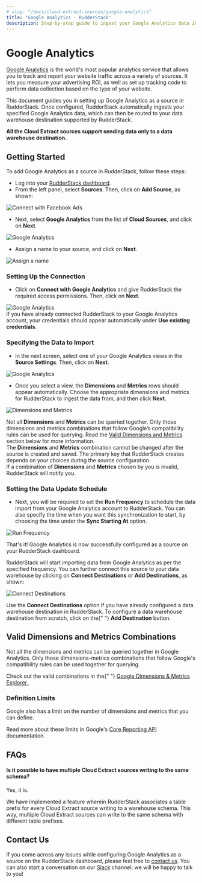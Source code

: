 ```yaml
---
# slug: "/docs/cloud-extract-sources/google-analytics"
title: "Google Analytics - RudderStack"
description: Step-by-step guide to ingest your Google Analytics data into RudderStack
---
```


# Google Analytics

[Google Analytics](https://analytics.google.com/analytics/web/#/) is the world's most popular analytics service that allows you to track and report your website traffic across a variety of sources. It lets you measure your advertising ROI, as well as set up tracking code to perform data collection based on the type of your website.

This document guides you in setting up Google Analytics as a source in RudderStack. Once configured, RudderStack automatically ingests your specified Google Analytics data, which can then be routed to your data warehouse destination supported by RudderStack.

<div class="infoBlock">
<strong>All the Cloud Extract sources support sending data only to a data warehouse destination.</strong>

</div>

## Getting Started

To add Google Analytics as a source in RudderStack, follow these steps:

- Log into your [RudderStack dashboard](https://app.rudderlabs.com/signup?type=freetrial).
- From the left panel, select **Sources**. Then, click on **Add Source**, as shown:

<!--<img src="../../images/assets/image (97) (1) (1) (2) (2) (2) (2) (2) (2) (2) (2) (2) (2) (2) (3) (6).png" />-->

<img
  src="../../images/assets/image (97) (1) (1) (2) (2) (2) (2) (2) (2) (2) (2) (2) (2) (2) (3) (1).png"
  alt="Connect with Facebook Ads"
/>

- Next, select **Google Analytics** from the list of **Cloud Sources**, and click on **Next**.

<!--<img src="../../images/assets/2.png" />-->

<img src="../../images/assets/2.png" alt="Google Analytics" />

- Assign a name to your source, and click on **Next**.

<!--<img src="../../images/assets/3 (7).png" />-->

<img src="../../images/assets/3 (7).png" alt="Assign a name" />

### Setting Up the Connection

- Click on **Connect with Google Analytics** and give RudderStack the required access permissions. Then, click on **Next**.

<!--<img src="../../images/assets/4 (5).png" />-->

<img src="../../images/assets/4 (5).png" alt="Google Analytics" />

<div class="infoBlock">
If you have already connected RudderStack to your Google Analytics account, your credentials should appear automatically under <strong>Use existing credentials</strong>.

</div>

### Specifying the Data to Import

- In the next screen, select one of your Google Analytics views in the **Source Settings**. Then, click on **Next**.

<!--<img src="../../images/assets/5 (3).png" />-->

<img src="../../images/assets/5 (3).png" alt="Google Analytics" />

- Once you select a view, the **Dimensions** and **Metrics** rows should appear automatically. Choose the appropriate dimensions and metrics for RudderStack to ingest the data from, and then click **Next**.

<!--<img src="../../images/assets/screen-shot-2020-12-15-at-4.07.31-pm.png" />-->

<img
  src="../../images/assets/screen-shot-2020-12-15-at-4.07.31-pm.png"
  alt="Dimensions and Metrics"
/>

<div class="warningBlock">
Not all <strong>Dimensions</strong> and <strong>Metrics</strong> can be queried together. Only those dimensions and metrics combinations that follow Google’s compatibility rules can be used for querying. Read the <a href="../cloud-extract-sources/google-analytics#valid-dimensions-and-metrics-combinations">Valid Dimensions and Metrics</a> section below for more information.

</div>

<div class="warningBlock">
The <strong>Dimensions</strong> and <strong>Metrics</strong> combination cannot be changed after the source is created and saved. The primary key that RudderStack creates depends on your choices during the source configuration.

</div>

<div class="infoBlock">
If a combination of <strong>Dimensions</strong> and <strong>Metrics</strong> chosen by you is invalid, RudderStack will notify you.

</div>

### Setting the Data Update Schedule

- Next, you will be required to set the **Run Frequency** to schedule the data import from your Google Analytics account to RudderStack. You can also specify the time when you want this synchronization to start, by choosing the time under the **Sync Starting At** option.

<!--<img src="../../images/assets/screen-shot-2020-12-15-at-4.24.10-pm.png" />-->

<img
  src="../../images/assets/screen-shot-2020-12-15-at-4.24.10-pm.png"
  alt="Run Frequency"
/>

That's it! Google Analytics is now successfully configured as a source on your RudderStack dashboard.

RudderStack will start importing data from Google Analytics as per the specified frequency. You can further connect this source to your data warehouse by clicking on **Connect Destinations** or **Add Destinations**, as shown:

<!--<img src="../../images/assets/screen-shot-2020-12-15-at-4.26.30-pm.png" />-->

<img
  src="../../images/assets/screen-shot-2020-12-15-at-4.26.30-pm.png"
  alt="Connect Destinations"
/>

<div class="successBlock">
  Use the <strong>Connect Destinations</strong> option if you have already
  configured a data warehouse destination in RudderStack. To configure a data
  warehouse destination from scratch, click on the{" "}
  <strong>Add Destination</strong> button.
</div>

## Valid Dimensions and Metrics Combinations

Not all the dimensions and metrics can be queried together in Google Analytics. Only those dimensions-metrics combinations that follow Google's compatibility rules can be used together for querying.

<div class="successBlock">
  Check out the valid combinations in the{" "}
  <a href="https://ga-dev-tools.appspot.com/dimensions-metrics-explorer/">
    Google Dimensions & Metrics Explorer
  </a>
  .
</div>

### Definition Limits

Google also has a limit on the number of dimensions and metrics that you can define.

<div class="infoBlock">
Read more about these limits in Google's <a href="https://developers.google.com/analytics/devguides/reporting/core/v3/reference#metrics">Core Reporting API</a> documentation.

</div>

## FAQs

#### Is it possible to have multiple Cloud Extract sources writing to the same schema?

Yes, it is.

We have implemented a feature wherein RudderStack associates a table prefix for every Cloud Extract source writing to a warehouse schema. This way, multiple Cloud Extract sources can write to the same schema with different table prefixes.

## Contact Us

If you come across any issues while configuring Google Analytics as a source on the RudderStack dashboard, please feel free to [contact us](mailto:%20docs@rudderstack.com). You can also start a conversation on our [Slack](https://resources.rudderstack.com/join-rudderstack-slack) channel; we will be happy to talk to you!
